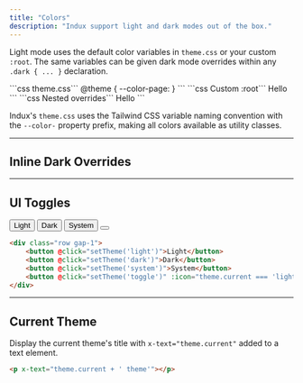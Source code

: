 ```yaml
---
title: "Colors"
description: "Indux support light and dark modes out of the box."
---
```


Light mode uses the default color variables in `theme.css` or your custom `:root`. The same variables can be given dark mode overrides within any `.dark { ... }` declaration.

<CodeGroup>
    ```css theme.css```
    @theme {
        --color-page: 
    }
    ```
    ```css Custom :root```
    Hello
    ```
    ```css Nested overrides```
    Hello
    ```
</CodeGroup>

Indux's `theme.css` uses the Tailwind CSS variable naming convention with the `--color-` property prefix, making all colors available as utility classes.

---

## Inline Dark Overrides

---

## UI Toggles

<Frame>
    <button @click="setTheme('light')">Light</button>
    <button @click="setTheme('dark')">Dark</button>
    <button @click="setTheme('system')">System</button>
    <button @click="setTheme('toggle')" :icon="theme.current === 'light' ? 'ph:moon' : 'ph:sun'"></button>
</Frame>

```html
<div class="row gap-1">
    <button @click="setTheme('light')">Light</button>
    <button @click="setTheme('dark')">Dark</button>
    <button @click="setTheme('system')">System</button>
    <button @click="setTheme('toggle')" :icon="theme.current === 'light' ? 'ph:moon' : 'ph:sun'"></button>
</div>
```

---

## Current Theme

Display the current theme's title with `x-text="theme.current"` added to a text element.

```html
<p x-text="theme.current + ' theme'"></p>
```